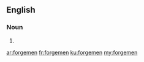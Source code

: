 ==English==

===Noun===
{{head|en|plural}}

# {{plural of|forgeman|lang=en}}

[[ar:forgemen]]
[[fr:forgemen]]
[[ku:forgemen]]
[[my:forgemen]]